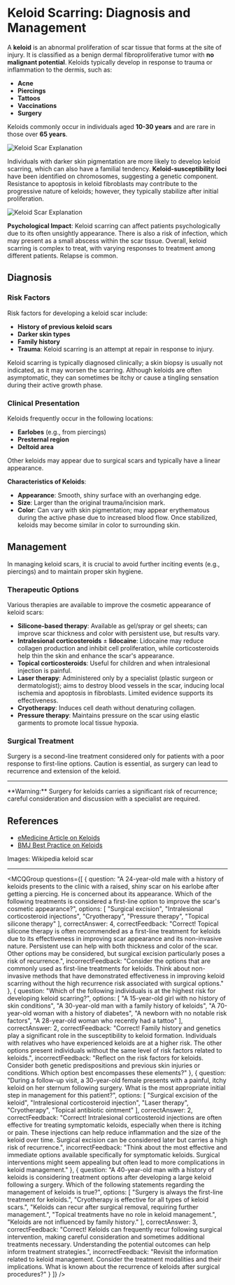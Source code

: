 
# Keloid Scarring: Diagnosis and Management

A **keloid** is an abnormal proliferation of scar tissue that forms at the site of injury. It is classified as a benign dermal fibroproliferative tumor with **no malignant potential**. Keloids typically develop in response to trauma or inflammation to the dermis, such as:

- **Acne**
- **Piercings**
- **Tattoos**
- **Vaccinations**
- **Surgery**

Keloids commonly occur in individuals aged **10-30 years** and are rare in those over **65 years**.

![Keloid Scar Explanation](https://medibuddy.co.uk/wp-content/uploads/2020/08/Derm-Keloid-Scar-Explanation-1-150x120.png)

Individuals with darker skin pigmentation are more likely to develop keloid scarring, which can also have a familial tendency. **Keloid-susceptibility loci** have been identified on chromosomes, suggesting a genetic component. Resistance to apoptosis in keloid fibroblasts may contribute to the progressive nature of keloids; however, they typically stabilize after initial proliferation.

![Keloid Scar Explanation](https://medibuddy.co.uk/wp-content/uploads/2020/08/Derm-Keloid-Scar-Explanation-2-150x144.png)

**Psychological Impact**: Keloid scarring can affect patients psychologically due to its often unsightly appearance. There is also a risk of infection, which may present as a small abscess within the scar tissue. Overall, keloid scarring is complex to treat, with varying responses to treatment among different patients. Relapse is common.

## Diagnosis

### Risk Factors

Risk factors for developing a keloid scar include:

- **History of previous keloid scars**
- **Darker skin types**
- **Family history**
- **Trauma**: Keloid scarring is an attempt at repair in response to injury.

Keloid scarring is typically diagnosed clinically; a skin biopsy is usually not indicated, as it may worsen the scarring. Although keloids are often asymptomatic, they can sometimes be itchy or cause a tingling sensation during their active growth phase.

### Clinical Presentation

Keloids frequently occur in the following locations:

- **Earlobes** (e.g., from piercings)
- **Presternal region**
- **Deltoid area**
  
Other keloids may appear due to surgical scars and typically have a linear appearance.

**Characteristics of Keloids**:

- **Appearance**: Smooth, shiny surface with an overhanging edge.
- **Size**: Larger than the original trauma/incision mark.
- **Color**: Can vary with skin pigmentation; may appear erythematous during the active phase due to increased blood flow. Once stabilized, keloids may become similar in color to surrounding skin.

## Management

In managing keloid scars, it is crucial to avoid further inciting events (e.g., piercings) and to maintain proper skin hygiene.

### Therapeutic Options

Various therapies are available to improve the cosmetic appearance of keloid scars:

- **Silicone-based therapy**: Available as gel/spray or gel sheets; can improve scar thickness and color with persistent use, but results vary.
- **Intralesional corticosteroids** ± **lidocaine**: Lidocaine may reduce collagen production and inhibit cell proliferation, while corticosteroids help thin the skin and enhance the scar's appearance.
- **Topical corticosteroids**: Useful for children and when intralesional injection is painful.
- **Laser therapy**: Administered only by a specialist (plastic surgeon or dermatologist); aims to destroy blood vessels in the scar, inducing local ischemia and apoptosis in fibroblasts. Limited evidence supports its effectiveness.
- **Cryotherapy**: Induces cell death without denaturing collagen.
- **Pressure therapy**: Maintains pressure on the scar using elastic garments to promote local tissue hypoxia.

### Surgical Treatment

Surgery is a second-line treatment considered only for patients with a poor response to first-line options. Caution is essential, as surgery can lead to recurrence and extension of the keloid.

---

<Callout emoji="⚠️">
**Warning:** Surgery for keloids carries a significant risk of recurrence; careful consideration and discussion with a specialist are required.
</Callout>

## References

- [eMedicine Article on Keloids](https://emedicine.medscape.com/article/1298013-overview)
- [BMJ Best Practice on Keloids](https://bestpractice.bmj.com/topics/en-gb/629)

Images: Wikipedia keloid scar

---

<MCQGroup questions={[
  {
    question: "A 24-year-old male with a history of keloids presents to the clinic with a raised, shiny scar on his earlobe after getting a piercing. He is concerned about its appearance. Which of the following treatments is considered a first-line option to improve the scar's cosmetic appearance?",
    options: [
      "Surgical excision",
      "Intralesional corticosteroid injections",
      "Cryotherapy",
      "Pressure therapy",
      "Topical silicone therapy"
    ],
    correctAnswer: 4,
    correctFeedback: "Correct! Topical silicone therapy is often recommended as a first-line treatment for keloids due to its effectiveness in improving scar appearance and its non-invasive nature. Persistent use can help with both thickness and color of the scar. Other options may be considered, but surgical excision particularly poses a risk of recurrence.",
    incorrectFeedback: "Consider the options that are commonly used as first-line treatments for keloids. Think about non-invasive methods that have demonstrated effectiveness in improving keloid scarring without the high recurrence risk associated with surgical options."
  },
  {
    question: "Which of the following individuals is at the highest risk for developing keloid scarring?",
    options: [
      "A 15-year-old girl with no history of skin conditions",
      "A 30-year-old man with a family history of keloids",
      "A 70-year-old woman with a history of diabetes",
      "A newborn with no notable risk factors",
      "A 28-year-old woman who recently had a tattoo"
    ],
    correctAnswer: 2,
    correctFeedback: "Correct! Family history and genetics play a significant role in the susceptibility to keloid formation. Individuals with relatives who have experienced keloids are at a higher risk. The other options present individuals without the same level of risk factors related to keloids.",
    incorrectFeedback: "Reflect on the risk factors for keloids. Consider both genetic predispositions and previous skin injuries or conditions. Which option best encompasses these elements?"
  },
  {
    question: "During a follow-up visit, a 30-year-old female presents with a painful, itchy keloid on her sternum following surgery. What is the most appropriate initial step in management for this patient?",
    options: [
      "Surgical excision of the keloid",
      "Intralesional corticosteroid injection",
      "Laser therapy",
      "Cryotherapy",
      "Topical antibiotic ointment"
    ],
    correctAnswer: 2,
    correctFeedback: "Correct! Intralesional corticosteroid injections are often effective for treating symptomatic keloids, especially when there is itching or pain. These injections can help reduce inflammation and the size of the keloid over time. Surgical excision can be considered later but carries a high risk of recurrence.",
    incorrectFeedback: "Think about the most effective and immediate options available specifically for symptomatic keloids. Surgical interventions might seem appealing but often lead to more complications in keloid management."
  },
  {
    question: "A 40-year-old man with a history of keloids is considering treatment options after developing a large keloid following a surgery. Which of the following statements regarding the management of keloids is true?",
    options: [
      "Surgery is always the first-line treatment for keloids.",
      "Cryotherapy is effective for all types of keloid scars.",
      "Keloids can recur after surgical removal, requiring further management.",
      "Topical treatments have no role in keloid management.",
      "Keloids are not influenced by family history."
    ],
    correctAnswer: 3,
    correctFeedback: "Correct! Keloids can frequently recur following surgical intervention, making careful consideration and sometimes additional treatments necessary. Understanding the potential outcomes can help inform treatment strategies.",
    incorrectFeedback: "Revisit the information related to keloid management. Consider the treatment modalities and their implications. What is known about the recurrence of keloids after surgical procedures?"
  }
]} />